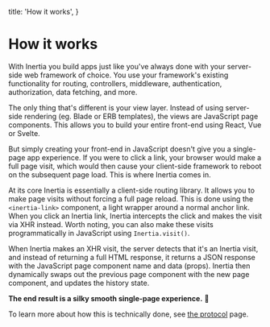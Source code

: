 
  title: 'How it works',
}

# How it works

With Inertia you build apps just like you've always done with your server-side web framework of choice. You use your framework's existing functionality for routing, controllers, middleware, authentication, authorization, data fetching, and more.

The only thing that's different is your view layer. Instead of using server-side rendering (eg. Blade or ERB templates), the views are JavaScript page components. This allows you to build your entire front-end using React, Vue or Svelte.

But simply creating your front-end in JavaScript doesn't give you a single-page app experience. If you were to click a link, your browser would make a full page visit, which would then cause your client-side framework to reboot on the subsequent page load. This is where Inertia comes in.

At its core Inertia is essentially a client-side routing library. It allows you to make page visits without forcing a full page reload. This is done using the `<inertia-link>` component, a light wrapper around a normal anchor link. When you click an Inertia link, Inertia intercepts the click and makes the visit via XHR instead. Worth noting, you can also make these visits programmatically in JavaScript using `Inertia.visit()`.

When Inertia makes an XHR visit, the server detects that it's an Inertia visit, and instead of returning a full HTML response, it returns a JSON response with the JavaScript page component name and data (props). Inertia then dynamically swaps out the previous page component with the new page component, and updates the history state.

**The end result is a silky smooth single-page experience.** 🎉

To learn more about how this is technically done, see [the protocol](/the-protocol) page.
